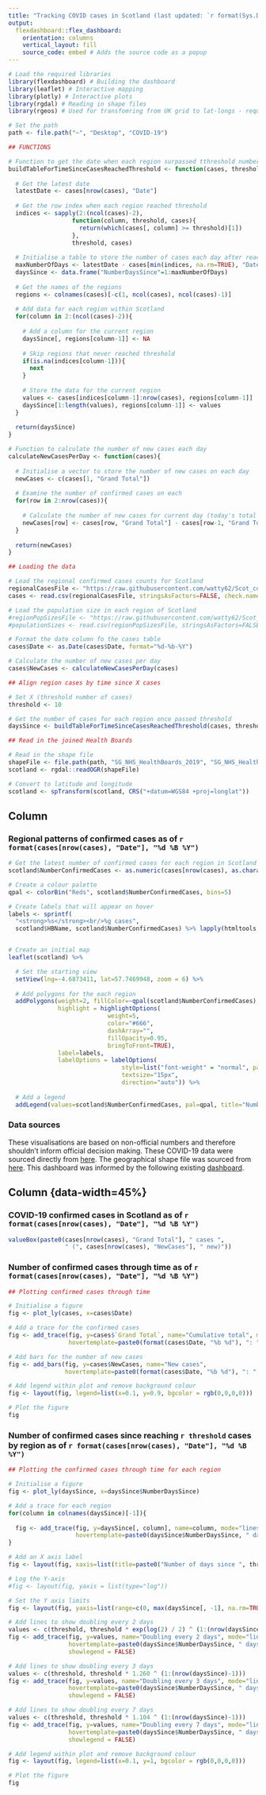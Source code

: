 ```yaml
---
title: "Tracking COVID cases in Scotland (last updated: `r format(Sys.Date(), '%d %B %Y')`)"
output: 
  flexdashboard::flex_dashboard:
    orientation: columns
    vertical_layout: fill
    source_code: embed # Adds the source code as a popup
---
```


```r
# Load the required libraries
library(flexdashboard) # Building the dashboard
library(leaflet) # Interactive mapping
library(plotly) # Interactive plots
library(rgdal) # Reading in shape files
library(rgeos) # Used for transfomring from UK grid to lat-longs - required for leaflet

# Set the path
path <- file.path("~", "Desktop", "COVID-19")
```

```r
## FUNCTIONS

# Function to get the date when each region surpassed tthreshold number of cases
buildTableForTimeSinceCasesReachedThreshold <- function(cases, threshold){
  
  # Get the latest date
  latestDate <- cases[nrow(cases), "Date"]
  
  # Get the row index when each region reached threshold
  indices <- sapply(2:(ncol(cases)-2), 
                  function(column, threshold, cases){
                    return(which(cases[, column] >= threshold)[1])
                  },
                  threshold, cases)
  
  # Initialise a table to store the number of cases each day after reached threshold
  maxNumberOfDays <- latestDate - cases[min(indices, na.rm=TRUE), "Date"]
  daysSince <- data.frame("NumberDaysSince"=1:maxNumberOfDays)
  
  # Get the names of the regions
  regions <- colnames(cases)[-c(1, ncol(cases), ncol(cases)-1)]
  
  # Add data for each region within Scotland
  for(column in 2:(ncol(cases)-2)){
    
    # Add a column for the current region
    daysSince[, regions[column-1]] <- NA
    
    # Skip regions that never reached threshold
    if(is.na(indices[column-1])){
      next
    }
    
    # Store the data for the current region
    values <- cases[indices[column-1]:nrow(cases), regions[column-1]]
    daysSince[1:length(values), regions[column-1]] <- values
  }
  
  return(daysSince)
}

# Function to calculate the number of new cases each day
calculateNewCasesPerDay <- function(cases){
  
  # Initialise a vector to store the number of new cases on each day
  newCases <- c(cases[1, "Grand Total"])
  
  # Examine the number of confirmed cases on each
  for(row in 2:nrow(cases)){
    
    # Calculate the number of new cases for current day (today's total minus yesterday's)
    newCases[row] <- cases[row, "Grand Total"] - cases[row-1, "Grand Total"]
  }
  
  return(newCases)
}
```


```r
## Loading the data

# Load the regional confirmed cases counts for Scotland
regionalCasesFile <- "https://raw.githubusercontent.com/watty62/Scot_covid19/master/data/processed/regional_cases.csv"
cases <- read.csv(regionalCasesFile, stringsAsFactors=FALSE, check.names=FALSE)

# Load the population size in each region of Scotland
#regionPopSizesFile <- "https://raw.githubusercontent.com/watty62/Scot_covid19/master/data/processed/HB_Populations.csv"
#populationSizes <- read.csv(regionPopSizesFile, stringsAsFactors=FALSE, check.names=FALSE)

# Format the date column fo the cases table
cases$Date <- as.Date(cases$Date, format="%d-%b-%Y")

# Calculate the number of new cases per day
cases$NewCases <- calculateNewCasesPerDay(cases)
```

```r
## Align region cases by time since X cases

# Set X (threshold number of cases)
threshold <- 10

# Get the number of cases for each region once passed threshold
daysSince <- buildTableForTimeSinceCasesReachedThreshold(cases, threshold)
```

```r
## Read in the joined Health Boards

# Read in the shape file
shapeFile <- file.path(path, "SG_NHS_HealthBoards_2019", "SG_NHS_HealthBoards_2019.shp")
scotland <- rgdal::readOGR(shapeFile)

# Convert to latitude and longitude
scotland <- spTransform(scotland, CRS("+datum=WGS84 +proj=longlat"))
```

Column {data-width=55%}
-----------------------------------------------------------------------
  
### Regional patterns of confirmed cases as of `r format(cases[nrow(cases), "Date"], "%d %B %Y")`

```r

# Get the latest number of confirmed cases for each region in Scotland
scotland$NumberConfirmedCases <- as.numeric(cases[nrow(cases), as.character(scotland$HBName)])

# Create a colour palette
qpal <- colorBin("Reds", scotland$NumberConfirmedCases, bins=5)

# Create labels that will appear on hover
labels <- sprintf(
  "<strong>%s</strong><br/>%g cases",
  scotland$HBName, scotland$NumberConfirmedCases) %>% lapply(htmltools::HTML)


# Create an initial map
leaflet(scotland) %>%

  # Set the starting view
  setView(lng=-4.6873411, lat=57.7469948, zoom = 6) %>%
  
  # Add polygons for the each region
  addPolygons(weight=2, fillColor=~qpal(scotland$NumberConfirmedCases), color="white", dashArray = "3",
              highlight = highlightOptions(
                            weight=5,
                            color="#666",
                            dashArray="",
                            fillOpacity=0.95,
                            bringToFront=TRUE),
              label=labels,
              labelOptions = labelOptions(
                                style=list("font-weight" = "normal", padding = "3px 8px"),
                                textsize="15px",
                                direction="auto")) %>%
  
  # Add a legend
  addLegend(values=scotland$NumberConfirmedCases, pal=qpal, title="Number confirmed cases")

```

### Data sources {data-height=30%}

These visualisations are based on non-official numbers and therefore shouldn't inform official decision making. These COVID-19 data were sourced directly from [here](https://github.com/watty62/Scot_covid19/blob/master/data/processed/regional_cases.csv). The geographical shape file was sourced from [here](https://data.gov.uk/dataset/27d0fe5f-79bb-4116-aec9-a8e565ff756a/nhs-health-boards). This dashboard was informed by the following existing [dashboard](https://smazeri.shinyapps.io/Covid19_Scotland/#section-cases).

Column {data-width=45%} {.tabset}
-----------------------------------------------------------------------

### COVID-19 confirmed cases in Scotland as of `r format(cases[nrow(cases), "Date"], "%d %B %Y")`
```r
valueBox(paste0(cases[nrow(cases), "Grand Total"], " cases ",
                " (", cases[nrow(cases), "NewCases"], " new)"))
```

### Number of confirmed cases through time as of `r format(cases[nrow(cases), "Date"], "%d %B %Y")`

```r
## Plotting confirmed cases through time

# Initialise a figure
fig <- plot_ly(cases, x=cases$Date) 

# Add a trace for the confirmed cases
fig <- add_trace(fig, y=cases$`Grand Total`, name="Cumulative total", mode="lines+markers", 
                 hovertemplate=paste0(format(cases$Date, "%b %d"), ": ", cases$`Grand Total`))

# Add bars for the number of new cases
fig <- add_bars(fig, y=cases$NewCases, name="New cases", 
                hovertemplate=paste0(format(cases$Date, "%b %d"), ": ", cases$NewCases))

# Add legend within plot and remove background colour
fig <- layout(fig, legend=list(x=0.1, y=0.9, bgcolor = rgb(0,0,0,0)))

# Plot the figure
fig
```

### Number of confirmed cases since reaching `r threshold` cases by region as of `r format(cases[nrow(cases), "Date"], "%d %B %Y")`

```r
## Plotting the confirmed cases through time for each region

# Initialise a figure
fig <- plot_ly(daysSince, x=daysSince$NumberDaysSince) 

# Add a trace for each region
for(column in colnames(daysSince)[-1]){
  
  fig <- add_trace(fig, y=daysSince[, column], name=column, mode="lines+markers", 
                   hovertemplate=paste0(daysSince$NumberDaysSince, " days since: ", daysSince[, column]))
}

# Add an X axis label
fig <- layout(fig, xaxis=list(title=paste0("Number of days since ", threshold, " cases")))

# Log the Y-axis
#fig <- layout(fig, yaxis = list(type="log"))

# Set the Y axis limits
fig <- layout(fig, yaxis=list(range=c(0, max(daysSince[, -1], na.rm=TRUE))))

# Add lines to show doubling every 2 days
values <- c(threshold, threshold * exp(log(2) / 2) ^ (1:(nrow(daysSince)-1)))
fig <- add_trace(fig, y=values, name="Doubling every 2 days", mode="lines", line=list(dash="dash", color=rgb(0,0,0, 0.5)),
                 hovertemplate=paste0(daysSince$NumberDaysSince, " days since: ", round(values, digits=0)),
                 showlegend = FALSE)

# Add lines to show doubling every 3 days
values <- c(threshold, threshold * 1.260 ^ (1:(nrow(daysSince)-1)))
fig <- add_trace(fig, y=values, name="Doubling every 3 days", mode="lines", line=list(dash="dash", color=rgb(0,0,0, 0.5)),
                 hovertemplate=paste0(daysSince$NumberDaysSince, " days since: ", round(values, digits=0)),
                 showlegend = FALSE)

# Add lines to show doubling every 7 days
values <- c(threshold, threshold * 1.104 ^ (1:(nrow(daysSince)-1)))
fig <- add_trace(fig, y=values, name="Doubling every 7 days", mode="lines", line=list(dash="dash", color=rgb(0,0,0, 0.5)),
                 hovertemplate=paste0(daysSince$NumberDaysSince, " days since: ", round(values, digits=0)),
                 showlegend = FALSE)

# Add legend within plot and remove background colour
fig <- layout(fig, legend=list(x=0.1, y=1, bgcolor = rgb(0,0,0,0)))

# Plot the figure
fig


```

